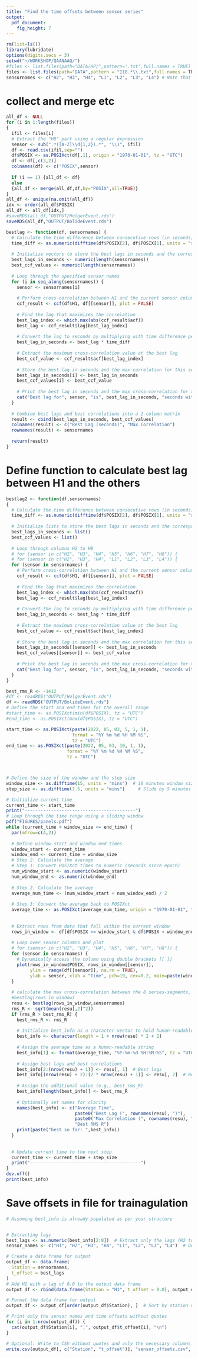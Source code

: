 ```yaml
---
title: "Find the time offsets between sensor series"
output: 
  pdf_document: 
    fig_height: 7
---
```




```r
rm(list=ls())
library(lubridate)
options(digits.secs = 3)
setwd("~/WORKSHOP/QAANAAQ/")
#files <- list.files(path="DATA/HP/",pattern='.txt',full.names = TRUE)
files <- list.files(path="DATA",pattern = "I18.*\\.txt",full.names = TRUE)
sensornames <- c("H2", "H3", "H4", "L1", "L2", "L3", "L4") # Note that 'H1' is assumed
```

# collect and merge etc
```r
all_df <- NULL
for (i in 1:length(files))
{
  ifil <- files[i]
  # Extract the "H8" part using a regular expression
  sensor <- sub(".*([A-Z]\\d{1,2}).*", "\\1", ifil)
  df <- read.csv(ifil,sep="")
  df$POSIX <- as.POSIXct(df[,1], origin = "1970-01-01", tz = "UTC")
  df <- df[,c(3,2)]
  colnames(df) <- c("POSIX",sensor)
  
  if (i == 1) {all_df <- df}
  else
  {all_df <- merge(all_df,df,by="POSIX",all=TRUE)}
}
all_df <- unique(na.omit(all_df))
idx <- order(all_df$POSIX)
all_df <- all_df[idx,]
#saveRDS(all_df,"OUTPUT/HolgerEvent.rds")
saveRDS(all_df,"OUTPUT/BolideEvent.rds")
```

```r
bestlag <- function(df, sensornames) {
  # Calculate the time difference between consecutive rows (in seconds)
  time_diff <- as.numeric(difftime(df$POSIX[2], df$POSIX[1], units = "secs"))
  
  # Initialize vectors to store the best lags in seconds and the corresponding max correlations
  best_lags_in_seconds <- numeric(length(sensornames))
  best_ccf_values <- numeric(length(sensornames))
  
  # Loop through the specified sensor names
  for (i in seq_along(sensornames)) {
    sensor <- sensornames[i]
    
    # Perform cross-correlation between H1 and the current sensor column
    ccf_result <- ccf(df$H1, df[[sensor]], plot = FALSE)
    
    # Find the lag that maximizes the correlation
    best_lag_index <- which.max(abs(ccf_result$acf))
    best_lag <- ccf_result$lag[best_lag_index]
    
    # Convert the lag to seconds by multiplying with time difference per row
    best_lag_in_seconds <- best_lag * time_diff
    
    # Extract the maximum cross-correlation value at the best lag
    best_ccf_value <- ccf_result$acf[best_lag_index]
    
    # Store the best lag in seconds and the max correlation for this sensor
    best_lags_in_seconds[i] <- best_lag_in_seconds
    best_ccf_values[i] <- best_ccf_value
    
    # Print the best lag in seconds and the max cross-correlation for the corresponding sensor
    cat("Best lag for", sensor, "is", best_lag_in_seconds, "seconds with a max correlation of", best_ccf_value, "\n")
  }
  
  # Combine best lags and best correlations into a 2-column matrix
  result <- cbind(best_lags_in_seconds, best_ccf_values)
  colnames(result) <- c("Best Lag (seconds)", "Max Correlation")
  rownames(result) <- sensornames
  
  return(result)
}

```


# Define function to calculate best lag between H1 and the others
```r
bestlag2 <- function(df,sensornames)
{
  # Calculate the time difference between consecutive rows (in seconds)
  time_diff <- as.numeric(difftime(df$POSIX[2], df$POSIX[1], units = "secs"))
  
  # Initialize lists to store the best lags in seconds and the corresponding max correlations
  best_lags_in_seconds <- list()
  best_ccf_values <- list()
  
  # Loop through columns H2 to H8
  # for (sensor in c("H2", "H3", "H4", "H5", "H6", "H7", "H8")) {
  # for (sensor in c("H2", "H3", "H4", "L1", "L2", "L3", "L4")) {
  for (sensor in sensornames) {
    # Perform cross-correlation between H1 and the current sensor column
    ccf_result <- ccf(df$H1, df[[sensor]], plot = FALSE)
    
    # Find the lag that maximizes the correlation
    best_lag_index <- which.max(abs(ccf_result$acf))
    best_lag <- ccf_result$lag[best_lag_index]
    
    # Convert the lag to seconds by multiplying with time difference per row
    best_lag_in_seconds <- best_lag * time_diff
    
    # Extract the maximum cross-correlation value at the best lag
    best_ccf_value <- ccf_result$acf[best_lag_index]
    
    # Store the best lag in seconds and the max correlation for this sensor
    best_lags_in_seconds[[sensor]] <- best_lag_in_seconds
    best_ccf_values[[sensor]] <- best_ccf_value
    
    # Print the best lag in seconds and the max cross-correlation for the corresponding sensor
    cat("Best lag for", sensor, "is", best_lag_in_seconds, "seconds with a max correlation of", best_ccf_value, "\n")
  }
}
```


```r
best_rms_R <- -1e12
#df <- readRDS("OUTPUT/HolgerEvent.rds")
df <- readRDS("OUTPUT/BolideEvent.rds")
# Define the start and end times for the overall range
#start_time <- as.POSIXct(min(df$POSIX), tz = "UTC")
#end_time <- as.POSIXct(max(df$POSIX), tz = "UTC")

start_time <- as.POSIXct(paste(2022, 05, 03, 5, 1, 1), 
                         format = "%Y %m %d %H %M %S", 
                         tz = "UTC")
end_time <- as.POSIXct(paste(2022, 05, 03, 10, 1, 1), 
                       format = "%Y %m %d %H %M %S", 
                       tz = "UTC")



# Define the size of the window and the step size
window_size <- as.difftime(15, units = "mins")  # 10 minutes window size
step_size <- as.difftime(7.5, units = "mins")     # Slide by 5 minutes

# Initialize current time
current_time <- start_time
print("------------------------------------------")
# Loop through the time range using a sliding window
pdf("FIGURES/panels.pdf")
while (current_time + window_size <= end_time) {
  par(mfrow=c(4,2))
  
  # Define window start and window end times
  window_start <- current_time
  window_end <- current_time + window_size
  # Step 2: Calculate the average
  # Step 1: Convert POSIXct times to numeric (seconds since epoch)
  num_window_start <- as.numeric(window_start)
  num_window_end <- as.numeric(window_end)
  
  # Step 2: Calculate the average
  average_num_time <- (num_window_start + num_window_end) / 2
  
  # Step 3: Convert the average back to POSIXct
  average_time <- as.POSIXct(average_num_time, origin = "1970-01-01", tz = "UTC")
  
  
  # Extract rows from data that fall within the current window
  rows_in_window <- df[df$POSIX >= window_start & df$POSIX < window_end, ]
  
  # Loop over sensor columns and plot
  # for (sensor in c("H2", "H3", "H4", "H5", "H6", "H7", "H8")) {
  for (sensor in sensornames) {
    # Dynamically access the column using double brackets [[ ]]
    plot(rows_in_window$POSIX, rows_in_window[[sensor]], 
         ylim = range(df[[sensor]], na.rm = TRUE), 
         ylab = sensor, xlab = "Time", pch=19, cex=0.2, main=paste(window_start,' to ',window_end))
  }
  
  # calculate the max cross-correlation between the 8 series-segments, using H1 as the reference
  #bestlag(rows_in_window)
  resu <- bestlag(rows_in_window,sensornames)
  rms_R <- sqrt(mean(resu[,2]^2))
  if (rms_R > best_rms_R) {
    best_rms_R <- rms_R
    
    # Initialize best_info as a character vector to hold human-readable times
    best_info <- character(length = 1 + nrow(resu) * 2 + 1)
    
    # Assign the average time as a human-readable string
    best_info[1] <- format(average_time, "%Y-%m-%d %H:%M:%S", tz = "UTC")  # Human-readable format
    
    # Assign best lags and best correlations
    best_info[2:(nrow(resu) + 1)] <- resu[, 1]  # Best lags
    best_info[(nrow(resu) + 2):(2 * nrow(resu) + 1)] <- resu[, 2]  # Best correlations
    
    # Assign the additional value (e.g., best_rms_R)
    best_info[length(best_info)] <- best_rms_R
    
    # Optionally set names for clarity
    names(best_info) <- c("Average Time", 
                          paste0("Best Lag (", rownames(resu), ")"), 
                          paste0("Max Correlation (", rownames(resu), ")"), 
                          "Best RMS R")
    print(paste("best so far: ",best_info))
  }
  
  
  # Update current time to the next step
  current_time <- current_time + step_size
  print("------------------------------------------")
}
dev.off()
print(best_info)
```


# Save offsets in file for trainagulation
```r
# Assuming best_info is already populated as per your structure


# Extracting lags
best_lags <- as.numeric(best_info[2:8])  # Extract only the lags (H2 to L4)
sensor_names <- c("H1", "H2", "H3", "H4", "L1", "L2", "L3", "L4")  # Define sensor names

# Create a data frame for output
output_df <- data.frame(
  Station = sensornames,
  t_offset = best_lags
)
# Add H1 with a lag of 0.0 to the output data frame
output_df <- rbind(data.frame(Station = "H1", t_offset = 0.0), output_df)

# Format the data frame for output
output_df <- output_df[order(output_df$Station), ]  # Sort by station names if needed

# Print only the sensor names and time offsets without quotes
for (i in 1:nrow(output_df)) {
  cat(output_df$Station[i], ",", output_df$t_offset[i], "\n")
}

# Optional: Write to CSV without quotes and only the necessary columns
write.csv(output_df[, c("Station", "t_offset")], "sensor_offsets.csv", row.names = FALSE, quote = FALSE)

```


